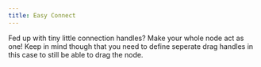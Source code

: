 ```yaml
---
title: Easy Connect
---
```



<ExampleLayout>
  Fed up with tiny little connection handles? Make your whole node act as one!
  Keep in mind though that you need to define seperate drag handles in this case
  to still be able to drag the node.
  <ExampleViewer
    codePath="example-flows/EasyConnect"
    additionalFiles={[
      'CustomNode.js',
      'FloatingEdge.js',
      'CustomConnectionLine.js',
      'utils.js',
      'style.css',
    ]}
  />
</ExampleLayout>
